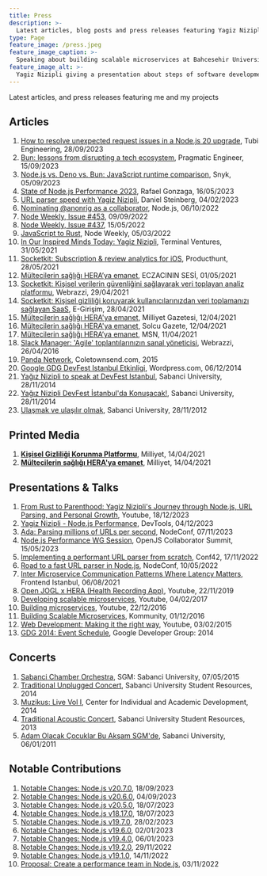 ```yaml
---
title: Press
description: >-
  Latest articles, blog posts and press releases featuring Yagiz Nizipli and his projects
type: Page
feature_image: /press.jpeg
feature_image_caption: >-
  Speaking about building scalable microservices at Bahcesehir University
feature_image_alt: >-
  Yagiz Nizipli giving a presentation about steps of software development
---
```


Latest articles, and press releases featuring me and my projects

## Articles

1. [How to resolve unexpected request issues in a Node.js 20 upgrade][how-to-resolve-unexpected-request-issues], Tubi Engineering, 28/09/2023
2. [Bun: lessons from disrupting a tech ecosystem][bun-lessons-from-disrupting-tech], Pragmatic Engineer, 15/09/2023
3. [Node.js vs. Deno vs. Bun: JavaScript runtime comparison][nodejs-vs-deno-vs-bun-runtime-comparison], Snyk, 05/09/2023
4. [State of Node.js Performance 2023][state-of-nodejs-performance-2023], Rafael Gonzaga, 16/05/2023
5. [URL parser speed with Yagiz Nizipli][url-parser-speed], Daniel Steinberg, 04/02/2023
6. [Nominating @anonrig as a collaborator][nominating-anonrig-to-nodejs], Node.js, 06/10/2022
7. [Node Weekly, Issue #453][node-weekly-453], 09/09/2022
8. [Node Weekly, Issue #437][node-weekly-437], 15/05/2022
9. [JavaScript to Rust][javascript-to-rust], Node Weekly, 05/03/2022
10. [In Our Inspired Minds Today: Yagiz Nizipli][in-our-inspired-minds], Terminal Ventures, 31/05/2021
11. [Socketkit: Subscription & review analytics for iOS][socketkit-producthunt], Producthunt, 28/05/2021
12. [Mültecilerin sağlığı HERA’ya emanet][eczacinin-sesi], ECZACININ SESİ, 01/05/2021
13. [Socketkit: Kişisel verilerin güvenliğini sağlayarak veri toplayan analiz platformu][socketkit-webrazzi], Webrazzi, 29/04/2021
14. [Socketkit: Kişisel gizliliği koruyarak kullanıcılarınızdan veri toplamanızı sağlayan SaaS][socketkit-egirisim], E-Girişim, 28/04/2021
15. [Mültecilerin sağlığı HERA'ya emanet][hera-milliyet], Milliyet Gazetesi, 12/04/2021
16. [Mültecilerin sağlığı HERA'ya emanet][hera-solcu-gazete], Solcu Gazete, 12/04/2021
17. [Mültecilerin sağlığı HERA’ya emanet][hera-msn], MSN, 11/04/2021
18. [Slack Manager: 'Agile' toplantılarınızın sanal yöneticisi][slack-manager-webrazzi], Webrazzi, 26/04/2016
19. [Panda Network][panda-network], Coletownsend.com, 2015
20. [Google GDG DevFest Istanbul Etkinligi][gdg-wordpress], Wordpress.com, 06/12/2014
21. [Yağız Nizipli to speak at DevFest Istanbul][sabanci-devfest-en], Sabanci University, 28/11/2014
22. [Yağız Nizipli DevFest İstanbul'da Konuşacak!][sabanci-devfest-tr], Sabanci University, 28/11/2014
23. [Ulaşmak ve ulaşılır olmak][sabanci-varmigelen], Sabanci University, 28/11/2012

## Printed Media

1. [**Kişisel Gizliliği Korunma Platformu**][printed-media-socketkit-milliyet], Milliyet, 14/04/2021
2. [**Mültecilerin sağlığı HERA'ya emanet**][printed-media-hera-milliyet], Milliyet, 14/04/2021

## Presentations & Talks

1. [From Rust to Parenthood: Yagiz Nizipli's Journey through Node.js, URL Parsing, and Personal Growth][presentation-from-rust-to-parenthood], Youtube, 18/12/2023
2. [Yagiz Nizipli - Node.js Performance][presentation-devtools-nodejs-performance-talk-2023], DevTools, 04/12/2023
3. [Ada: Parsing millions of URLs per second][presentation-ada-parsing-millions-of-urls], NodeConf, 07/11/2023
4. [Node.js Performance WG Session][presentation-nodejs-performance-2023], OpenJS Collaborator Summit, 15/05/2023
5. [Implementing a performant URL parser from scratch][presentation-conf42], Conf42, 17/11/2022
6. [Road to a fast URL parser in Node.js][presentation-nodeconf], NodeConf, 10/05/2022
7. [Inter Microservice Communication Patterns Where Latency Matters][presentation-feistanbul], Frontend Istanbul, 06/08/2021
8. [Open JOGL x HERA (Health Recording App)][presentation-openjogl], Youtube, 22/11/2019
9. [Developing scalable microservices][presentation-developing-scalable], Youtube, 04/02/2017
10. [Building microservices][presentation-building-ms], Youtube, 22/12/2016
11. [Building Scalable Microservices][presentation-kommunity], Kommunity, 01/12/2016
12. [Web Development: Making it the right way][presentation-web-dev], Youtube, 03/02/2015
13. [GDG 2014: Event Schedule][presentation-gdg], Google Developer Group: 2014

## Concerts

1. [Sabanci Chamber Orchestra][concert-sabanci-chamber], SGM: Sabanci University, 07/05/2015
2. [Traditional Unplugged Concert][concert-unplugged], Sabanci University Student Resources, 2014
3. [Muzikus: Live Vol I][concert-muzikus-vol-one], Center for Individual and Academic Development, 2014
4. [Traditional Acoustic Concert][concert-acoustic], Sabanci University Student Resources, 2013
5. [Adam Olacak Çocuklar Bu Akşam SGM'de][concert-sgm], Sabanci University, 06/01/2011

## Notable Contributions

1. [Notable Changes: Node.js v20.7.0][contributions-node-20-7-0], 18/09/2023
2. [Notable Changes: Node.js v20.6.0][contributions-node-20-6-0], 04/09/2023
3. [Notable Changes: Node.js v20.5.0][contributions-node-20-5-0], 18/07/2023
4. [Notable Changes: Node.js v18.17.0][contributions-node-18-17-0], 18/07/2023
5. [Notable Changes: Node.js v19.7.0][contributions-node-19-7-0], 28/02/2023
6. [Notable Changes: Node.js v19.6.0][contributions-notable-changes-19-6-0], 02/01/2023
7. [Notable Changes: Node.js v19.4.0][contributions-notable-changes-19-4-0], 06/01/2023
8. [Notable Changes: Node.js v19.2.0][contributions-notable-changes-19-2-0], 29/11/2022
9. [Notable Changes: Node.js v19.1.0][contributions-notable-changes-19-1-0], 14/11/2022
10. [Proposal: Create a performance team in Node.js][contributions-proposal-create-a-performance-team], 03/11/2022

[how-to-resolve-unexpected-request-issues]: https://code.tubitv.com/how-to-resolve-unexpected-request-issues-in-a-node-js-20-upgrade-31bf411058ba
[bun-lessons-from-disrupting-tech]: https://blog.pragmaticengineer.com/bun-lessons-from-disrupting/
[nodejs-vs-deno-vs-bun-runtime-comparison]: https://snyk.io/blog/javascript-runtime-compare-node-deno-bun/
[state-of-nodejs-performance-2023]: https://blog.rafaelgss.dev/state-of-nodejs-performance-2023
[url-parser-speed]: https://lists.haxx.se/pipermail/daniel/2023-February/000002.html
[nominating-anonrig-to-nodejs]: https://github.com/nodejs/node/issues/44906
[node-weekly-453]: https://nodeweekly.com/issues/453
[node-weekly-437]: https://nodeweekly.com/issues/437
[javascript-to-rust]: https://nodeweekly.com/issues/427
[in-our-inspired-minds]: https://us7.campaign-archive.com/?u=4cdadd41b1ec61abfaaa39a1c&id=6f6873e1c6&ref=yagiz.co
[socketkit-producthunt]: https://www.producthunt.com/posts/subscription-review-analytics-for-ios
[eczacinin-sesi]: https://eczacininsesi.com/haber-detay.php?id=13867&ref=yagiz.co
[socketkit-webrazzi]: https://webrazzi.com/2021/04/29/socketkit-kisisel-verilerin-guvenligini-saglayarak-veri-toplayan-analiz-platformu
[socketkit-egirisim]: https://egirisim.com/2021/04/29/socketkit-kisisel-gizliligi-koruyarak-kullanicilarinizdan-veri-toplamanizi-saglayan-saas/
[hera-milliyet]: https://www.milliyet.com.tr/gundem/multecilerin-sagligi-heraya-emanet-6479369
[hera-solcu-gazete]: https://solcugazete.com/multecilerin-sagligi-heraya-emanet
[hera-msn]: https://www.msn.com/tr-tr/haber/gundem/m%C3%BCltecilerin-sa%C4%9Fl%C4%B1%C4%9F%C4%B1-heraya-emanet/ar-BB1fygBI
[slack-manager-webrazzi]: https://webrazzi.com/2016/04/26/slack-manager-agile-toplantilarinizin-sanal-yoneticisi-yerli-github
[panda-network]: http://coletownsend.com/twnsndco/work/panda-network/
[gdg-wordpress]: https://emrullahsaku.wordpress.com/2014/12/06/google-gdg-deffest-istanbul-etkinligi/
[sabanci-devfest-en]: https://gazetesu.sabanciuniv.edu/en/2014-11/our-student-yagiz-nizipli-speak-devfest-istanbul
[sabanci-devfest-tr]: https://chem.sabanciuniv.edu/tr/announcements-detail/56132
[sabanci-varmigelen]: https://gazetesu.sabanciuniv.edu/2012-11/ulasmak-ve-ulasilir-olmak

[presentation-from-rust-to-parenthood]: https://www.youtube.com/watch?v=1ex8dZ7i8_M
[presentation-devtools-nodejs-performance-talk-2023]: https://www.youtube.com/watch?v=waEKI4V70CU
[presentation-ada-parsing-millions-of-urls]: https://www.youtube.com/watch?v=tQ-6OWRDsZg
[presentation-nodejs-performance-2023]: https://www.youtube.com/watch?v=D7gd2pLo_QY
[presentation-conf42]: https://www.conf42.com/JavaScript_2022_Yagiz_Nizipli_performant_url_parser
[presentation-nodeconf]: https://www.youtube.com/watch?v=hT25FOx5kNQ&ref=yagiz.co
[presentation-feistanbul]: https://kommunity.com/frontend-istanbul/events/inter-microservice-communication-patterns-where-latency-matters-1de2dec0
[presentation-openjogl]: https://www.youtube.com/watch?v=4KKbh6xk3EU&ref=yagiz.co
[presentation-developing-scalable]: https://www.youtube.com/watch?v=1XLxHg6XRjw&ref=yagiz.co
[presentation-building-ms]: https://www.youtube.com/watch?v=HIKWzjSwJhI&ref=yagiz.co
[presentation-kommunity]: https://kommunity.com/istanbulcoders/events/236332031
[presentation-web-dev]: https://www.youtube.com/watch?v=0qbEZ8PBNm0&ref=yagiz.co
[presentation-gdg]: http://2014.devfest.istanbul/schedule/

[concert-sabanci-chamber]: https://sgm.sabanciuniv.edu/oda-orkestrasi
[concert-unplugged]: https://clubs.sabanciuniv.edu/en/news_detail/52414
[concert-muzikus-vol-one]: https://ciad.sabanciuniv.edu/dod/en/news_detail/53065
[concert-acoustic]: https://clubs.sabanciuniv.edu/news_detail/52414
[concert-sgm]: https://gazetesu.sabanciuniv.edu/adamolacakcocuklar

[contributions-node-20-7-0]: https://nodejs.org/en/blog/release/v20.7.0
[contributions-node-20-6-0]: https://nodejs.org/en/blog/release/v20.6.0
[contributions-node-20-5-0]: https://nodejs.org/en/blog/release/v20.5.0
[contributions-node-18-17-0]: https://nodejs.org/en/blog/release/v18.17.0
[contributions-node-19-7-0]: https://nodejs.org/en/blog/release/v19.7.0/
[contributions-notable-changes-19-6-0]: https://nodejs.org/en/blog/release/v19.6.0
[contributions-notable-changes-19-4-0]: https://nodejs.org/en/blog/release/v19.4.0
[contributions-notable-changes-19-2-0]: https://nodejs.org/en/blog/release/v19.2.0
[contributions-notable-changes-19-1-0]: https://nodejs.org/en/blog/release/v19.1.0
[contributions-proposal-create-a-performance-team]: https://github.com/nodejs/node/issues/45302

[printed-media-socketkit-milliyet]: https://www.yagiz.co/press/socketkit-milliyet-2021.jpeg
[printed-media-hera-milliyet]: https://www.yagiz.co/press/hera-milliyet-2021.jpeg
